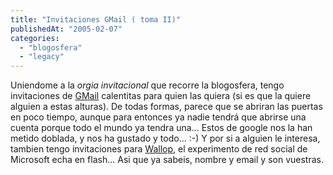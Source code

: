 ```yaml
---
title: "Invitaciones GMail ( toma II)"
publishedAt: "2005-02-07"
categories: 
  - "blogosfera"
  - "legacy"
---
```


Uniendome a la _orgia invitacional_ que recorre la blogosfera, tengo invitaciones de [GMail](http://www.gmail.com) calentitas para quien las quiera (si es que la quiere alguien a estas alturas). De todas formas, parece que se abriran las puertas en poco tiempo, aunque para entonces ya nadie tendrá que abrirse una cuenta porque todo el mundo ya tendra una... Estos de google nos la han metido doblada, y nos ha gustado y todo... :-) Y por si a alguien le interesa, tambien tengo invitaciones para [Wallop](http://mywallop.com/), el experimento de red social de Microsoft echa en flash... Asi que ya sabeis, nombre y email y son vuestras.
